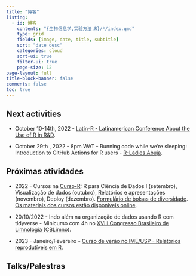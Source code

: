 ```yaml
---
title: "博客"
listing:
  - id: 博客
    contents: "{生物信息学,实验方法,R}/*/index.qmd"
    type: grid
    fields: [image, date, title, subtitle]
    sort: "date desc"
    categories: cloud
    sort-ui: true
    filter-ui: true
    page-size: 12     
page-layout: full
title-block-banner: false
comments: false
toc: true
---
```


## Next activities

-   October 10-14th, 2022 - [Latin-R - Latinamerican Conference About the Use of R in R&D](https://latin-r.com/en).

-   October 29th , 2022 - 8pm WAT - Running code while we're sleeping: Introduction to GitHub Actions for R users - [R-Ladies Abuja](https://www.meetup.com/pt-BR/rladies-abuja/events/288082908/).

## Próximas atividades

-   2022 - Cursos na [Curso-R](https://curso-r.com/): R para Ciência de Dados I (setembro), Visualização de dados (outubro), Relatórios e apresentações (novembro), Deploy (dezembro). [Formulário de bolsas de diversidade](https://forms.gle/9t1JGHLH3TBdzUFLA). [Os materiais dos cursos estão disponíveis online](https://curso-r.com/material/).

-   20/10/2022 - Indo além na organização de dados usando R com tidyverse - Minicurso com 4h no [XVIII Congresso Brasileiro de Limnologia (CBLimno)](https://www.instagram.com/ab.limno/).

-   2023 - Janeiro/Fevereiro - [Curso de verão no IME/USP - Relatórios reprodutíveis em R](https://www.ime.usp.br/~verao/).

## Talks/Palestras

::: {#talks}
:::
